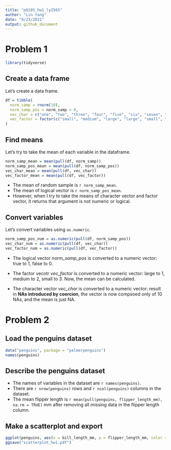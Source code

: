 ```yaml
---
title: "p8105_hw1_ly2565"
author: "Lin Yang"
date: "9/23/2021"
output: github_document
---
```


# Problem 1

```r
library(tidyverse)
```

## Create a data frame

Let's create a data frame.

```r
df = tibble(
  norm_samp = rnorm(10),
  norm_samp_pos = norm_samp > 0,
  vec_char = c("one", "two", "three", "four", "five", "six", "seven", "eight", "nine", "ten"),
  vec_factor = factor(c("small", "medium", "large", "large", "small", "large", "medium", "small", "large", "medium"))
)
```

## Find means

Let's try to take the mean of each variable in the dataframe.

```r
norm_samp_mean = mean(pull(df, norm_samp))
norm_samp_pos_mean = mean(pull(df, norm_samp_pos))
vec_char_mean = mean(pull(df, vec_char))
vec_factor_mean = mean(pull(df, vec_factor))
```

* The mean of random sample is `r norm_samp_mean`.
* The mean of logical vector is `r norm_samp_pos_mean`. 
* However, when I try to take the means of character vector and factor vector, it returns that argument is not numeric or logical.

## Convert variables

Let's convert variables using `as.numeric`.

```r
norm_samp_pos_num = as.numeric(pull(df, norm_samp_pos))
vec_char_num = as.numeric(pull(df, vec_char))
vec_factor_num = as.numeric(pull(df, vec_factor))
```

* The logical vector *norm_samp_pos* is converted to a numeric vector: true to 1, false to 0.

* The factor vecotr *vec_factor* is converted to a numeric vector: large to 1, medium to 2, small to 3. Now, the mean can be calculated.

* The character vector *vec_char* is converted to a numeric vector: result in **NAs introduced by coercion**, the vector is now compsoed only of 10 NAs, and the mean is just NA.


# Problem 2

## Load the penguins dataset

```r
data("penguins", package = "palmerpenguins")
names(penguins)
```

## Describe the penguins dataset

* The names of variables in the dataset are `r names(penguins)`.
* There are `r nrow(penguins)` rows and `r ncol(penguins)` columns in the dataset.
* The mean flipper length is `r mean(pull(penguins, flipper_length_mm), na.rm = TRUE)` mm after removing all missing data in the flipper length column.

## Make a scatterplot and export

```r
ggplot(penguins, aes(x = bill_length_mm, y = flipper_length_mm, color = species)) + geom_point()
ggsave("scatterplot_hw1.pdf")
```




